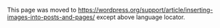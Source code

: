 {{Languages|
{{ru|Вставка изображений в Посты и Страницы}}
{{en|Inserting Images into Posts and Pages}}
{{pt-br|Inserindo Imagens em Posts e Páginas}}
}}

This page was moved to https://wordpress.org/support/article/inserting-images-into-posts-and-pages/ except above language locator.
<!--
===Overview===
When creating or editing a WordPress page or blog post, you can easily add images at any time using the WordPress Media Uploader tool. Here’s how to add an image, step-by-step, using the media uploader:

===Step 1 – Placing your cursor===

In order to add an image to your page or post, you must first insert your cursor in the place in the text where you want the image to appear. By placing your cursor within your text, you can add images inline with your content. You can also place your cursor on a blank line if you want the image to appear by itself instead.

[[File:add-image-insert-cursor.png]]

''Tip: It’s a good idea to '''place your cursor on the left margin of your text''', even if you want the image to appear on the right. That’s because there is a special setting called Alignment that allows you to control whether the image appears on the right or the left side of the text. It even controls how text flows around the image automatically.''

===Step 2 – Click the Add Media button===

Once you’ve placed your cursor on the line where you want your image to appear, click on the Add Media button to launch the media uploader interface, and then select the Insert Media option from the list of actions in the left side of the media uploader window.

[[File:add-media-button.png]]

===Step 3 – Add or Select Your Image===

You can add or select the image you want to add to your page or post by choosing from either of the following options in the center of the media uploader window:
*'''Upload Files:''' Upload the image you want to use from your computer by dragging it into the upload area.
*'''Media Library:''' Select from any previously uploaded images in the media library by clicking on the one you wish to add to your page or post.

[[File:media-uploader.png|750px]]

Once you have selected or uploaded the image you want to add, You will see a checkbox next to the thumbnail confirming your selection, and see information about it displayed in the Attachment Details pane on the right hand side of the media uploader interface.

===Step 4 – Attachment Details===
[[File:attachement-details.png|300px|right]]
The '''Attachment Details''' pane displays a small un-cropped thumbnail of the image, as well as important information such as the filename, date uploaded, and image dimensions in pixels.

There are also action links that allow you to '''Edit Image''', which takes you to the [[Edit_Media#Edit_Image|'''Edit Image''']] page, or to '''Delete Permanently''' to remove the image from your site.

In addition, you can edit the following media information:
*'''Title:''' The title of this media.
*'''Caption:''' The caption for this image. The text you enter here will be displayed below the image.
*'''Alternate Text:''' Enter the Alt text for the image, e.g. “The Mona Lisa” to describe the media.
*'''Description:''' A description for this particular media.

For more information on these media settings, see the [[Edit_Media|Edit Media]] page.

===Step 5 – Attachment Display Settings===
[[File:attachment-display-settings.png|300px|right]]
The '''Attachment Display Settings''' pane controls how the image is displayed when viewed on the site.

You have options to set how you would like the image aligned on the page (in relation to the text and margins) and what the link behavior of the image will be,  In addition you can set what size image you would like to display on your page.

====Image Alignment====

The '''Alignment''' setting allows you to determine where you would like the image to appear in your content area and how it interacts with any text on the page.  You have the following image alignment options to choose from:
*'''Left:''' Aligns the image on the left hand margin, and any text that is on the page wraps (or flows) around the image to the available space on the right.
*'''Right:''' Aligns the image on the right hand margin, and any text that is on the page wraps (or flows) around the image to the available space on the left.
*'''Center:''' Aligns the image to the center of the page, with no text displayed around it.
*'''None:''' Inserts the image in to the page with no alignment

{{img|[[File:image-alignment-4up.png|750px]]|Top row: Left and Right alignments. Bottom row: Center and "None" alignments|}}

====Image Link====

The Link To settings determine the URL/web address to which the image will be linked when clicked on by a visitor to your site. You can specify the following image link settings:
*'''Attachment Page:''' Links your inserted image to its WordPress media attachment page.
*'''Media File:''' Links your inserted image directly to the original, full-size version of the file.
*'''Custom URL:''' Allows you to set a custom link URL for your inserted image to link to when clicked.
*'''None:''' This setting will remove the link completely, rendering the image “un-clickable”.

====Image Size====

The Size settings determine the size of the image you are adding to your site. By default WordPress creates a range of four image size for you to choose from:
*'''Thumbnail:''' Displays a small thumbnail-sized version of your image on the page/post. Note, by default the Thumbnail size is a square, so some cropping of your original image may occur.
*'''Medium:''' Displays a medium-sized version of your image on the page/post. This is a good size to use with Left/Right alignments, as it leaves sufficient space for legible text to either side.
*'''Large''': Displays a large-sized version of your image on the page/post. Note: WordPress will determine the width of the content column of your theme, and display the largest possible image for that space.
*'''Full Size:''' Displays a full-sized version of your image on the page/post. Note: WordPress will determine the width of the content column of your theme, and display the largest possible image for that space. If your original image is larger than this column width, the full size of the image may not be displayed.

{{img|[[File:image-sizes-3up.png|750px]]|Thumbnail, Medium, and Large image sizes (Image Alignment: Left)|}}

You can visit the [[Settings_Media_Screen|'''Settings>Media''']] section of your WordPress dashboard to customize the above image sizes.

===Step 5 – Inserting the image===

[[File:re-edit-image.png|right|400px]]
Once you have determined your image settings, click on the blue Insert into post or Insert into the page button, to add the image to your page or post. After the image uploader window closes, you will see the image in the text editor window, including a preview of the alignment of the image, if you have specified an image alignment.

At any time, you can edit the image settings by clicking on the '''Edit Image''' button in the upper left hand corner. You can remove the image from your page/post by clicking on the '''Remove Image''' button.

===Resources===
*[[Using Image and File Attachments]]
*[[Embeds]] - Inserting different medias.
*[[Photoblogs and Galleries]] - Using WordPress as photoalbum, photoblog etc


[[Category:Design and Layout]]
[[Category:WordPress Lessons]]
-->